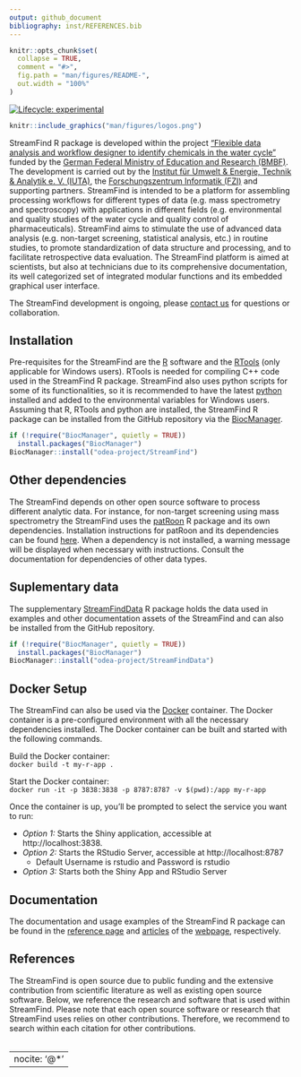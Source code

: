 ```yaml
---
output: github_document
bibliography: inst/REFERENCES.bib
---
```


<!-- README.md is generated from README.Rmd. Please edit that file -->

```r
knitr::opts_chunk$set(
  collapse = TRUE,
  comment = "#>",
  fig.path = "man/figures/README-",
  out.width = "100%"
)
```

<!-- badges: start -->
[![Lifecycle: experimental](https://img.shields.io/badge/lifecycle-experimental-orange.svg)](https://lifecycle.r-lib.org/articles/stages.html#experimental)
<!-- badges: end -->

```r
knitr::include_graphics("man/figures/logos.png")
```

<p style="text-align: justify;">
StreamFind R package is developed within the project ["Flexible data analysis and workflow designer to identify chemicals in the water cycle"](https://www.bildung-forschung.digital/digitalezukunft/de/wissen/Datenkompetenzen/datenkompetenzen_wissenschaftlichen_nachwuchs/Projekte/stream_find.html) funded by the [German Federal Ministry of Education and Research (BMBF)](https://www.bmbf.de). The development is carried out by the [Institut für Umwelt & Energie, Technik & Analytik e. V. (IUTA)](https://www.iuta.de), the [Forschungszentrum Informatik (FZI)](https://www.fzi.de/) and supporting partners. StreamFind is intended to be a platform for assembling processing workflows for different types of data (e.g. mass spectrometry and spectroscopy) with applications in different fields (e.g. environmental and quality studies of the water cycle and quality control of pharmaceuticals). StreamFind aims to stimulate the use of advanced data analysis (e.g. non-target screening, statistical analysis, etc.) in routine studies, to promote standardization of data structure and processing, and to facilitate retrospective data evaluation. The StreamFind platform is aimed at scientists, but also at technicians due to its comprehensive documentation, its well categorized set of integrated modular functions and its embedded graphical user interface.  

The StreamFind development is ongoing, please [contact us](mailto:cunha@iuta.de) for questions or collaboration.  
</p>

## Installation

Pre-requisites for the StreamFind are the [R](https://cran.r-project.org/) software and the [RTools](https://cran.r-project.org/bin/windows/Rtools/) (only applicable for Windows users). RTools is needed for compiling C++ code used in the StreamFind R package. StreamFind also uses python scripts for some of its functionalities, so it is recommended to have the latest [python](https://www.python.org/downloads/) installed and added to the environmental variables for Windows users. Assuming that R, RTools and python are installed, the StreamFind R package can be installed from the GitHub repository via the [BiocManager](https://www.bioconductor.org/install/).  

```r
if (!require("BiocManager", quietly = TRUE))
  install.packages("BiocManager")
BiocManager::install("odea-project/StreamFind")
```

## Other dependencies

The StreamFind depends on other open source software to process different analytic data. For instance, for non-target screening using mass spectrometry the StreamFind uses the [patRoon](https://github.com/rickhelmus/patRoon) R package and its own dependencies. Installation instructions for patRoon and its dependencies can be found [here](https://rickhelmus.github.io/patRoon/handbook_bd/manual-installation.html#r-prerequisites). When a dependency is not installed, a warning message will be displayed when necessary with instructions. Consult the documentation for dependencies of other data types.  

## Suplementary data

The supplementary [StreamFindData](https://github.com/odea-project/StreamFindData) R package holds the data used in examples and other documentation assets of the StreamFind and can also be installed from the GitHub repository.  

```r
if (!require("BiocManager", quietly = TRUE))
  install.packages("BiocManager")
BiocManager::install("odea-project/StreamFindData")
```

## Docker Setup

The StreamFind can also be used via the [Docker](https://www.docker.com/products/docker-desktop/) container. The Docker container is a pre-configured environment with all the necessary dependencies installed.  The Docker container can be built and started with the following commands.  

Build the Docker container:  
`docker build -t my-r-app .`  

Start the Docker container:  
`docker run -it -p 3838:3838 -p 8787:8787 -v $(pwd):/app my-r-app`  

Once the container is up, you'll be prompted to select the service you want to run:  

- *Option 1:* Starts the Shiny application, accessible at http://localhost:3838.
- *Option 2:* Starts the RStudio Server, accessible at http://localhost:8787
  + Default Username is rstudio and Password is rstudio
- *Option 3:* Starts both the Shiny App and RStudio Server

## Documentation

The documentation and usage examples of the StreamFind R package can be found in the [reference page](https://odea-project.github.io/StreamFind/reference/index.html) and [articles](https://odea-project.github.io/StreamFind/articles/index.html) of the [webpage](https://odea-project.github.io/StreamFind/index.html), respectively.  

## References

The StreamFind is open source due to public funding and the extensive contribution from scientific literature as well as existing open source software. Below, we reference the research and software that is used within StreamFind. Please note that each open source software or research that StreamFind uses relies on other contributions. Therefore, we recommend to search within each citation for other contributions.  
<br>

---
nocite: '@*'
---
